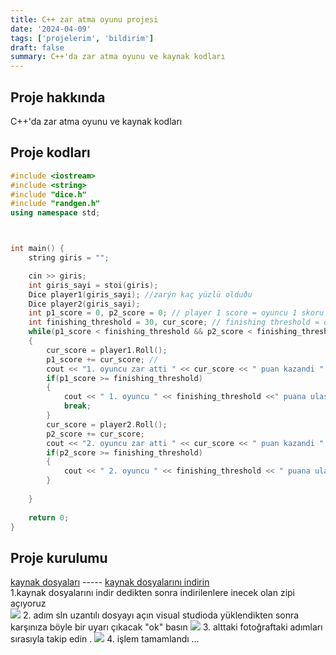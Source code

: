 ```yaml
---
title: C++ zar atma oyunu projesi
date: '2024-04-09'
tags: ['projelerim', 'bildirim']
draft: false
summary: C++'da zar atma oyunu ve kaynak kodları
---
```


## Proje hakkında

C++'da zar atma oyunu ve kaynak kodları

## Proje kodları

```cpp
#include <iostream>
#include <string>
#include "dice.h"
#include "randgen.h"
using namespace std;



int main() {
    string giris = ""; 

    cin >> giris;
    int giris_sayi = stoi(giris);
    Dice player1(giris_sayi); //zarýn kaç yüzlü olduðu
    Dice player2(giris_sayi);
    int p1_score = 0, p2_score = 0; // player 1 score = oyuncu 1 skoru player 2 score = oyuncu 2 skoru
    int finishing_threshold = 30, cur_score; // finishing threshold = oyunun kaçta biticeði//oyunu 20ye ulaþan kazansýn istiyoruz // cur_scorede oyuncunun her tur kazandýðý puaný tutmak için
    while(p1_score < finishing_threshold && p2_score < finishing_threshold) // && ve anlamýna gelmekte ve ikiside doðru olursa þart saðlanýr birtanesi bile doðru olmazsa while döngüsüne girmez
    {
        cur_score = player1.Roll();
        p1_score += cur_score; //
        cout << "1. oyuncu zar atti " << cur_score << " puan kazandi " << p1_score <<  " toplam puani " << endl;
        if(p1_score >= finishing_threshold)
        {
            cout << " 1. oyuncu " << finishing_threshold <<" puana ulasti ve oyuni kazandi " << endl;
            break;
        }
        cur_score = player2.Roll();
        p2_score += cur_score;
        cout << "2. oyuncu zar atti " << cur_score << " puan kazandi " << p2_score <<  " toplam puani" << endl;
        if(p2_score >= finishing_threshold)
        {
            cout << " 2. oyuncu " << finishing_threshold << " puana ulasti ve oyuni kazandi " << endl;
        }
        
    }
    
    return 0;
}

```

## Proje kurulumu

[kaynak dosyaları](https://github.com/AE52/zaroyunucppprojesi) ----- [kaynak dosyalarını indirin](https://github.com/AE52/zaroyunucppprojesi/archive/refs/heads/main.zip) \
1.kaynak dosyalarını indir dedikten sonra indirilenlere inecek olan zipi açıyoruz \
![](https://i.imgur.com/M8UGTAN.png) 2. adım sln uzantılı dosyayı açın visual studioda yüklendikten sonra karşınıza böyle bir uyarı çıkacak "ok" basın
![](https://i.imgur.com/GxLnfl0.png) 3. alttaki fotoğraftaki adımları sırasıyla takip edin .
![](https://i.imgur.com/SRK16oU.png) 4. işlem tamamlandı ...
